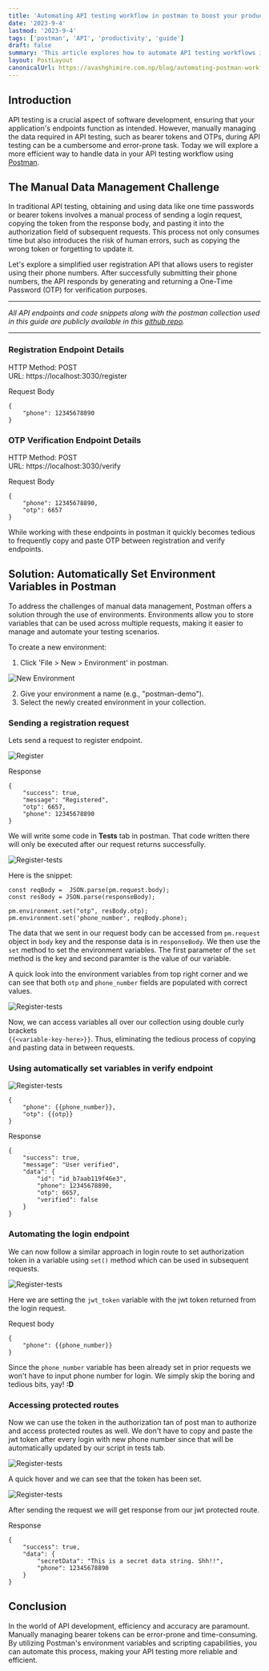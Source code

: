 ```yaml
---
title: 'Automating API testing workflow in postman to boost your productivity'
date: '2023-9-4'
lastmod: '2023-9-4'
tags: ['postman', 'API', 'productivity', 'guide']
draft: false
summary: 'This article explores how to automate API testing workflows in Postman, improving efficiency by utilizing environment variables and scripting capabilities.'
layout: PostLayout
canonicalUrl: https://avashghimire.com.np/blog/automating-postman-workflow-for-faster-api-development
---
```


## Introduction

API testing is a crucial aspect of software development, ensuring that your application's endpoints function as intended. However, manually managing the data required in API testing, such as bearer tokens and OTPs, during API testing can be a cumbersome and error-prone task. Today we will explore a more efficient way to handle data in your API testing workflow using [Postman](https://www.postman.com).

## The Manual Data Management Challenge

In traditional API testing, obtaining and using data like one time passwords or bearer tokens involves a manual process of sending a login request, copying the token from the response body, and pasting it into the authorization field of subsequent requests. This process not only consumes time but also introduces the risk of human errors, such as copying the wrong token or forgetting to update it.

Let's explore a simplified user registration API that allows users to register using their phone numbers. After successfully submitting their phone numbers, the API responds by generating and returning a One-Time Password (OTP) for verification purposes.

---

_All API endpoints and code snippets along with the postman collection used in this guide are publicly available in this [github repo](https://github.com/avashForReal/postman-automation-demo)._

---

### Registration Endpoint Details

HTTP Method: POST \
URL: https://localhost:3030/register

Request Body

```
{
    "phone": 12345678890
}
```

### OTP Verification Endpoint Details

HTTP Method: POST \
URL: https://localhost:3030/verify

Request Body

```
{
    "phone": 12345678890,
    "otp": 6657
}
```

While working with these endpoints in postman it quickly becomes tedious to frequently copy and paste OTP between registration and verify endpoints.

## Solution: Automatically Set Environment Variables in Postman

To address the challenges of manual data management, Postman offers a solution through the use of environments. Environments allow you to store variables that can be used across multiple requests, making it easier to manage and automate your testing scenarios.

To create a new environment:

1. Click 'File > New > Environment' in postman.

![New Environment](/static/images/automate-postman/environment.png)

2. Give your environment a name (e.g., "postman-demo").
3. Select the newly created environment in your collection.

### Sending a registration request

Lets send a request to register endpoint.

![Register](/static/images/automate-postman/register-body.png)

Response

```
{
    "success": true,
    "message": "Registered",
    "otp": 6657,
    "phone": 12345678890
}
```

We will write some code in **Tests** tab in postman. That code written there will only be executed after our request returns successfully.

![Register-tests](/static/images/automate-postman/register-test.png)

Here is the snippet:

```
const reqBody =  JSON.parse(pm.request.body);
const resBody = JSON.parse(responseBody);

pm.environment.set("otp", resBody.otp);
pm.environment.set('phone_number', reqBody.phone);
```

The data that we sent in our request body can be accessed from `pm.request` object in `body` key and the response data is in `responseBody`.
We then use the `set` method to set the environment variables. The first parameter of the `set` method is the key and second paramter is the value of our variable.

A quick look into the environment variables from top right corner and we can see that both `otp` and `phone_number` fields are populated with correct values.

![Register-tests](/static/images/automate-postman/set-variables.png)

Now, we can access variables all over our collection using double curly brackets \
`{{<variable-key-here>}}`. Thus, eliminating the tedious process of copying and pasting data in between requests.

### Using automatically set variables in verify endpoint

![Register-tests](/static/images/automate-postman/verify.png)

```
{
    "phone": {{phone_number}},
    "otp": {{otp}}
}
```

Response

```
{
    "success": true,
    "message": "User verified",
    "data": {
        "id": "id_b7aab119f46e3",
        "phone": 12345678890,
        "otp": 6657,
        "verified": false
    }
}
```

### Automating the login endpoint

We can now follow a similar approach in login route to set authorization token in a variable using `set()` method which can be used in subsequent requests.

![Register-tests](/static/images/automate-postman/login.png)

Here we are setting the `jwt_token` variable with the jwt token returned from the login request.

Request body

```
{
    "phone": {{phone_number}}
}
```

Since the `phone_number` variable has been already set in prior requests we won't have to input phone number for login. We simply skip the boring and tedious bits, yay! **:D**

### Accessing protected routes

Now we can use the token in the authorization tan of post man to authorize and access protected routes as well. We don't have to copy and paste the jwt token after every login with new phone number since that will be automatically updated by our script in tests tab.

![Register-tests](/static/images/automate-postman/protected.png)

A quick hover and we can see that the token has been set.

![Register-tests](/static/images/automate-postman/hover.png)

After sending the request we will get response from our jwt protected route.

Response

```
{
    "success": true,
    "data": {
        "secretData": "This is a secret data string. Shh!!",
        "phone": 12345678890
    }
}
```

## Conclusion

In the world of API development, efficiency and accuracy are paramount. Manually managing bearer tokens can be error-prone and time-consuming. By utilizing Postman's environment variables and scripting capabilities, you can automate this process, making your API testing more reliable and efficient.

